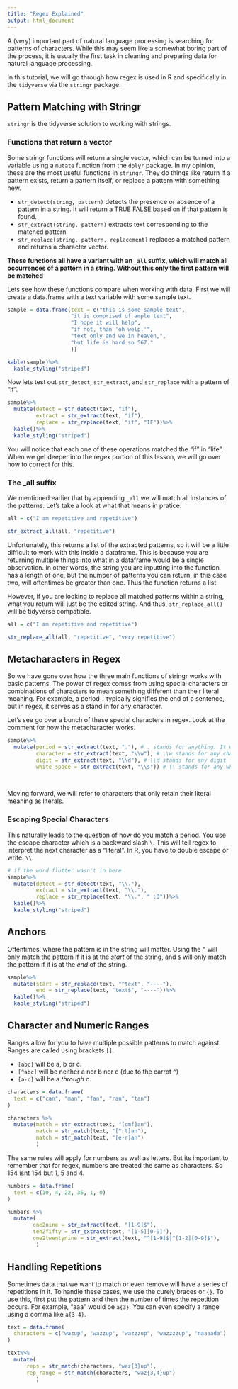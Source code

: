 ```yaml
---
title: "Regex Explained"
output: html_document
---
```


A (very) important part of natural language processing is searching for patterns of characters. While this may seem like a somewhat boring part of the process, it is usually the first task in cleaning and preparing data for natural language processing. 

In this tutorial, we will go through how regex is used in R and specifically in the `tidyverse` via the `stringr` package. 

## Pattern Matching with Stringr

`stringr` is the tidyverse solution to working with strings.

### Functions that return a vector

Some stringr functions will return a single vector, which can be turned into a variable using a `mutate` function from the `dplyr` package. In my opinion, these are the most useful functions in `stringr`. They do things like return if a pattern exists, return a pattern itself, or replace a pattern with something new.  

* `str_detect(string, pattern)` detects the presence or absence of a pattern in a string. It will return a TRUE FALSE based on if that pattern is found.
* `str_extract(string, pattern)` extracts text corresponding to the matched pattern
* `str_replace(string, pattern, replacement)` replaces a matched pattern and returns a character vector.

**These functions all have a variant with an `_all` suffix, which will match all occurrences of a pattern in a string. Without this only the first pattern will be matched**

Lets see how these functions compare when working with data. First we will create a data.frame with a text variable with some sample text.

```r
sample = data.frame(text = c("this is some sample text",
                    "it is comprised of ample text",
                    "I hope it will help",
                    "if not, than 'oh welp.'",
                    "text only and we in heaven,",
                    "but life is hard so 567."
                    ))

kable(sample)%>%
  kable_styling("striped")
```

Now lets test out `str_detect`, `str_extract`, and `str_replace` with a pattern of "if".

```r

sample%>%
  mutate(detect = str_detect(text, "if"),
         extract = str_extract(text, "if"),
         replace = str_replace(text, "if", "IF"))%>%
  kable()%>%
  kable_styling("striped")

```


You will notice that each one of these operations matched the "if" in "life". When we get deeper into the regex portion of this lesson, we will go over how to correct for this. 

### The _all suffix

We mentioned earlier that by appending `_all` we will match all instances of the patterns. Let's take a look at what that means in pratice. 

```r
all = c("I am repetitive and repetitive")

str_extract_all(all, "repetitive")
```

Unfortunately, this returns a list of the extracted patterns, so it will be a little difficult to work with this inside a dataframe. This is because you are returning multiple things into what in a dataframe would be a single observation. In other words, the string you are inputting into the function has a length of one, but the number of patterns you can return, in this case two, will oftentimes be greater than one. Thus the function returns a list.  

However, if you are looking to replace all matched patterns within a string, what you return will just be the edited string. And thus, `str_replace_all()` will be tidyverse compatible.  

```r
all = c("I am repetitive and repetitive")

str_replace_all(all, "repetitive", "very repetitive")
```

## Metacharacters in Regex

So we have gone over how the three main functions of stringr works with basic patterns. The power of regex comes from using special characters or combinations of characters to mean something different than their literal meaning. For example, a period `.` typically signifies the end of a sentence, but in regex, it serves as a stand in for any character. 

Let's see go over a bunch of these special characters in regex. Look at the comment for how the metacharacter works.

```r

sample%>%
  mutate(period = str_extract(text, "."), # . stands for anything. It will return the first character
         character = str_extract(text, "\\w"), # \\w stands for any character
         digit = str_extract(text, "\\d"), # \\d stands for any digit
         white_space = str_extract(text, "\\s")) # \\ stands for any whitespace
  
  

```

Moving forward, we will refer to characters that only retain their literal meaning as literals. 

### Escaping Special Characters

This naturally leads to the question of how do you match a period. You use the escape character which is a backward slash `\`. This will tell regex to interpret the next character as a "literal". In R, you have to double escape or write: `\\`.

```r
# if the word flutter wasn't in here 
sample%>%
  mutate(detect = str_detect(text, "\\."),
         extract = str_extract(text, "\\."),
         replace = str_replace(text, "\\.", " :D"))%>%
  kable()%>%
  kable_styling("striped")


```

## Anchors

Oftentimes, where the pattern is in the string will matter. Using the `^` will only match the pattern if it is at the *start* of the string, and `$` will only match the pattern if it is at the *end* of the string. 

```r

sample%>%
  mutate(start = str_replace(text, "^text", "----"),
         end = str_replace(text, "text$", "----"))%>%
  kable()%>%
  kable_styling("striped")

```

## Character and Numeric Ranges 

Ranges allow for you to have multiple possible patterns to match against. Ranges are called using brackets `[]`. 

* `[abc]` will be a, b or c.
* `[^abc]` will be neither a nor b nor c (due to the carrot `^`)
* `[a-c]` will be a *through* c.

```r

characters = data.frame(
  text = c("can", "man", "fan", "ran", "tan")
)

characters %>%
  mutate(match = str_extract(text, "[cmf]an"),
         match = str_match(text, "[^rt]an"),
         match = str_match(text, "[e-r]an")
         )

```

The same rules will apply for numbers as well as letters. But its important to remember that for regex, numbers are treated the same as characters. So 154 isnt 154 but 1, 5 and 4. 

```r

numbers = data.frame(
  text = c(10, 4, 22, 35, 1, 0)
)

numbers %>%
  mutate(
        one2nine = str_extract(text, "[1-9]$"),
        ten2fifty = str_extract(text, "[1-5][0-9]"),
        one2twentynine = str_extract(text, "^[1-9]$|^[1-2][0-9]$"),
         )

```


## Handling Repetitions 

Sometimes data that we want to match or even remove will have a series of repetitions in it. To handle these cases, we use the curely braces or `{}`. To use this, first put the pattern and then the number of times the repetition occurs. For example, "aaa" would be `a{3}`. You can even specify a range using a comma like `a{3-4}`. 

```r

text = data.frame(
  characters = c("wazup", "wazzup", "wazzzup", "wazzzzup", "naaaada")
)

text%>%
  mutate(
      reps = str_match(characters, "waz{3}up"),
      rep_range = str_match(characters, "waz{3,4}up")
         )

```
